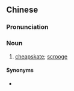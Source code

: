 {{also|小气鬼}}
==Chinese==
{{zh-forms|s=小气鬼|type=21}}

===Pronunciation===
{{zh-pron
|m=xiǎoqìguǐ
|c=siu2 hei3 gwai2
|mn=siáu-khì-kúi
|cat=n
}}

===Noun===
{{zh-noun}}

# [[cheapskate]]; [[scrooge]]

====Synonyms====
* {{zh-l|鐵公雞}}